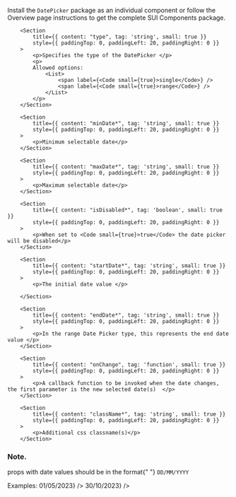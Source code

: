 
<Section contained={true} style={{ paddingTop: 0, paddingBottom: 0 }}>
	<p>
		Install the <Code small={true}>DatePicker</Code> package as an individual
		component or follow the Overview page instructions to get the complete SUI
		Components package.
	</p>

</Section>

<Section title="Props" border={true}>

    	<Section
    		title={{ content: "type", tag: 'string', small: true }}
    		style={{ paddingTop: 0, paddingLeft: 20, paddingRight: 0 }}
    	>
    		<p>Specifies the type of the DatePicker </p>
    		<p>
    		Allowed options:
    			<List>
    				<span label={<Code small={true}>single</Code>} />
    				<span label={<Code small={true}>range</Code>} />
    			</List>
    		</p>
    	</Section>

    	<Section
    		title={{ content: "minDate*", tag: 'string', small: true }}
    		style={{ paddingTop: 0, paddingLeft: 20, paddingRight: 0 }}
    	>
    		<p>Minimum selectable date</p>
    	</Section>

    	<Section
    		title={{ content: "maxDate*", tag: 'string', small: true }}
    		style={{ paddingTop: 0, paddingLeft: 20, paddingRight: 0 }}
    	>
    		<p>Maximum selectable date</p>
    	</Section>

    	<Section
    		title={{ content: "isDisabled*", tag: 'boolean', small: true }}
    		style={{ paddingTop: 0, paddingLeft: 20, paddingRight: 0 }}
    	>
    		<p>When set to <Code small={true}>true</Code> the date picker will be disabled</p>
    	</Section>

    	<Section
    		title={{ content: "startDate*", tag: 'string', small: true }}
    		style={{ paddingTop: 0, paddingLeft: 20, paddingRight: 0 }}
    	>
    		<p>The initial date value </p>

    	</Section>

    	<Section
    		title={{ content: "endDate*", tag: 'string', small: true }}
    		style={{ paddingTop: 0, paddingLeft: 20, paddingRight: 0 }}
    	>
    		<p>In the range Date Picker type, this represents the end date value </p>
    	</Section>

    	<Section
    		title={{ content: "onChange", tag: 'function', small: true }}
    		style={{ paddingTop: 0, paddingLeft: 20, paddingRight: 0 }}
    	>
    		<p>A callback function to be invoked when the date changes, the first parameter is the new selected date(s)  </p>
    	</Section>

    	<Section
    		title={{ content: "className*", tag: 'string', small: true }}
    		style={{ paddingTop: 0, paddingLeft: 20, paddingRight: 0 }}
    	>
    		<p>Additional css classname(s)</p>
    	</Section>

</Section>

<Section>
	<h3>Note. </h3>
	<p>
		props with date values should be in the format{" "}
		<Code small={true}>DD/MM/YYYY</Code>
	</p>
	<p>
		Examples:
		<List>
			<span label={<Code small={true}>01/05/2023</Code>} />
			<span label={<Code small={true}>30/10/2023</Code>} />
		</List>
	</p>
</Section>
